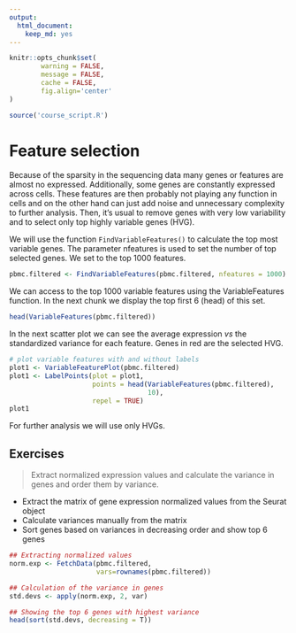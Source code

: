 ```yaml
---
output:
  html_document:
    keep_md: yes
---
```



```r
knitr::opts_chunk$set(
        warning = FALSE, 
        message = FALSE,
        cache = FALSE,
        fig.align='center'
)

source('course_script.R')
```






# Feature selection


Because of the sparsity in the sequencing data many genes or features are almost no expressed.
Additionally, some genes are constantly expressed across cells. These features are then probably
not playing any function in cells and on the other hand can just add noise and unnecessary complexity
to further analysis. Then, it's usual to remove genes with very low variability and to select
only top highly variable genes (HVG).

We will use the function `FindVariableFeatures()` to calculate the top most variable genes.
The parameter nfeatures is used to set the number of top selected genes. We set to the top
1000 features.

```r
pbmc.filtered <- FindVariableFeatures(pbmc.filtered, nfeatures = 1000)
```


We can access to the top 1000 variable features using the VariableFeatures function. In the next
chunk we display the top first 6 (head) of this set. 


```r
head(VariableFeatures(pbmc.filtered))
```


In the next scatter plot we can see the average expression *vs* the standardized variance for each feature.
Genes in red are the selected HVG.


```r
# plot variable features with and without labels
plot1 <- VariableFeaturePlot(pbmc.filtered)
plot1 <- LabelPoints(plot = plot1, 
                     points = head(VariableFeatures(pbmc.filtered),
                                   10), 
                     repel = TRUE)
plot1 
```

For further analysis we will use only HVGs. 

## Exercises

> Extract normalized expression values and calculate the variance in genes and order them
by variance.

* Extract the matrix of gene expression normalized values from the Seurat object
* Calculate variances manually from the matrix
* Sort genes based on variances in decreasing order and show top 6 genes


```r
## Extracting normalized values
norm.exp <- FetchData(pbmc.filtered, 
                      vars=rownames(pbmc.filtered))

## Calculation of the variance in genes
std.devs <- apply(norm.exp, 2, var)

## Showing the top 6 genes with highest variance
head(sort(std.devs, decreasing = T))
```

